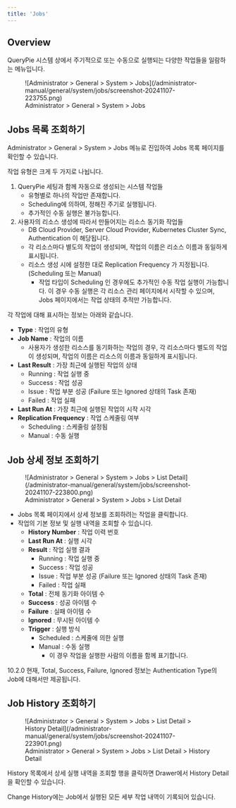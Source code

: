 ```yaml
---
title: 'Jobs'
---
```



## Overview

QueryPie 시스템 상에서 주기적으로 또는 수동으로 실행되는 다양한 작업들을 일람하는 메뉴입니다.

<figure data-layout="center" data-align="center">
![Administrator &gt; General &gt; System &gt; Jobs](/administrator-manual/general/system/jobs/screenshot-20241107-223755.png)
<figcaption>
Administrator &gt; General &gt; System &gt; Jobs
</figcaption>
</figure>

## Jobs 목록 조회하기

Administrator &gt; General &gt; System &gt; Jobs 메뉴로 진입하여 Jobs 목록 페이지를 확인할 수 있습니다.

작업 유형은 크게 두 가지로 나뉩니다.

1. QueryPie 세팅과 함께 자동으로 생성되는 시스템 작업들
    * 유형별로 하나의 작업만 존재합니다.
    * Scheduling에 의하여, 정해진 주기로 실행됩니다.
    * 추가적인 수동 실행은 불가능합니다.
2. 사용자의 리소스 생성에 따라서 만들어지는 리소스 동기화 작업들
    * DB Cloud Provider, Server Cloud Provider, Kubernetes Cluster Sync, Authentication 이 해당됩니다.
    * 각 리소스마다 별도의 작업이 생성되며, 작업의 이름은 리소스 이름과 동일하게 표시됩니다.
    * 리소스 생성 시에 설정한 대로 Replication Frequency 가 지정됩니다. (Scheduling 또는 Manual)
        * 작업 타입이 Scheduling 인 경우에도 추가적인 수동 작업 실행이 가능합니다. 이 경우 수동 실행은 각 리소스 관리 페이지에서 시작할 수 있으며, Jobs 페이지에서는 작업 상태의 추적만 가능합니다.

각 작업에 대해 표시하는 정보는 아래와 같습니다.

*  **Type** : 작업의 유형
*  **Job Name**  : 작업의 이름
    * 사용자가 생성한 리소스를 동기화하는 작업의 경우, 각 리소스마다 별도의 작업이 생성되며, 작업의 이름은 리소스의 이름과 동일하게 표시됩니다.
*  **Last Result**  : 가장 최근에 실행된 작업의 상태
    * Running : 작업 실행 중
    * Success : 작업 성공
    * Issue : 작업 부분 성공 (Failure 또는 Ignored 상태의 Task 존재)
    * Failed : 작업 실패
*  **Last Run At**  : 가장 최근에 실행된 작업의 시작 시각
*  **Replication Frequency** : 작업 스케줄링 여부
    * Scheduling : 스케줄링 설정됨
    * Manual : 수동 실행

## Job 상세 정보 조회하기


<figure data-layout="center" data-align="center">
![Administrator &gt; General &gt; System &gt; Jobs &gt; List Detail](/administrator-manual/general/system/jobs/screenshot-20241107-223800.png)
<figcaption>
Administrator &gt; General &gt; System &gt; Jobs &gt; List Detail
</figcaption>
</figure>

* Jobs 목록 페이지에서 상세 정보를 조회하려는 작업을 클릭합니다.
* 작업의 기본 정보 및 실행 내역을 조회할 수 있습니다.
    *  **History Number**  : 작업 이력 번호
    *  **Last Run At**  : 실행 시각
    *  **Result** : 작업 실행 결과
        * Running : 작업 실행 중
        * Success : 작업 성공
        * Issue : 작업 부분 성공 (Failure 또는 Ignored 상태의 Task 존재)
        * Failed : 작업 실패
    *  **Total**  : 전체 동기화 아이템 수
    *  **Success**  : 성공 아이템 수
    *  **Failure**  : 실패 아이템 수
    *  **Ignored**  : 무시된 아이템 수
    *  **Trigger**  : 실행 방식
        * Scheduled : 스케줄에 의한 실행
        * Manual : 수동 실행
            * 이 경우 작업을 실행한 사람의 이름을 함께 표기합니다.

<Callout type="info">
10.2.0 현재, Total, Success, Failure, Ignored 정보는 Authentication Type의 Job에 대해서만 제공됩니다.
</Callout>

## Job History 조회하기

<figure data-layout="center" data-align="center">
![Administrator &gt; General &gt; System &gt; Jobs &gt; List Detail &gt; History Detail](/administrator-manual/general/system/jobs/screenshot-20241107-223901.png)
<figcaption>
Administrator &gt; General &gt; System &gt; Jobs &gt; List Detail &gt; History Detail
</figcaption>
</figure>

History 목록에서 상세 실행 내역을 조회할 행을 클릭하면 Drawer에서 History Detail을 확인할 수 있습니다.

Change History에는 Job에서 실행된 모든 세부 작업 내역이 기록되어 있습니다.
